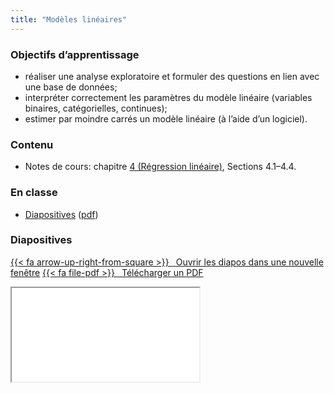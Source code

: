 ```yaml
---
title: "Modèles linéaires"
---
```



### Objectifs d'apprentissage

- réaliser une analyse exploratoire et formuler des questions en lien avec une base de données;
- interpréter correctement les paramètres du modèle linéaire (variables binaires, catégorielles, continues);
- estimer par moindre carrés un modèle linéaire (à l’aide d’un logiciel).

### Contenu


- Notes de cours: chapitre [4 (Régression linéaire)](https://lbelzile.github.io/math60604/regression-lineaire.html), Sections 4.1--4.4.


### En classe

- [Diapositives](../diapos/MATH60604-diapos3.html) ([pdf](../diapos/MATH60604-diapos3.pdf))



### Diapositives


<p class="text-center"><a class="btn btn-success btn-lg" target="_blank" href="../diapos/MATH60604-diapos3.html">{{< fa arrow-up-right-from-square >}} &ensp;Ouvrir les diapos dans une nouvelle fenêtre</a> <a class="btn btn-success btn-lg" target="_blank" href="../diapos/MATH60604-diapos3.pdf" role="button">{{< fa file-pdf >}} &ensp;Télécharger un PDF</a></p>

<div class="ratio ratio-16x9">
<iframe class="slide-deck" src="../diapos/MATH60604-diapos3.html"></iframe>
</div>


